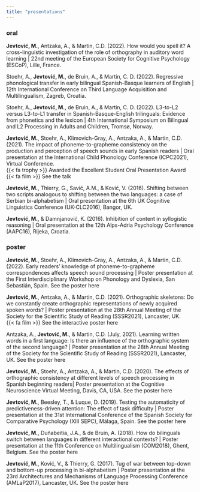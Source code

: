 ```yaml
---
title: "presentations"
---
```


### oral

**Jevtović, M.**, Antzaka, A., & Martin, C.D. (2022). How would you spell it? A cross-linguistic investigation of the role of orthography in auditory word learning \| 22nd meeting of the European Society for Cognitive Psychology (ESCoP), Lille, France.

Stoehr, A., **Jevtović, M.**, de Bruin, A., & Martin, C. D. (2022). Regressive phonological transfer in early bilingual Spanish-Basque learners of English \| 12th International Conference on Third Language Acquisition and Multilingualism, Zagreb, Croatia.

Stoehr, A., **Jevtović, M.**, de Bruin, A., & Martin, C. D. (2022). L3-to-L2 versus L3-to-L1 transfer in Spanish-Basque-English trilinguals: Evidence from phonetics and the lexicon \| 4th International Symposium on Bilingual and L2 Processing in Adults and Children, Tromsø, Norway.

**Jevtović, M.**, Stoehr, A., Klimovich-Gray, A., Antzaka, A., & Martin, C.D. (2021). The impact of phoneme-to-grapheme consistency on the production and perception of speech sounds in early Spanish readers \| Oral presentation at the International Child Phonology Conference (ICPC2021), Virtual Conference.<br> {{< fa trophy >}} Awarded the Excellent Student Oral Presentation Award <br> {{< fa film >}} <a href="https://www.youtube.com/watch?v=dtlez9Tm8Zo&t=1s" style="text-decoration:none;">See the talk</a>

**Jevtović, M.**, Thierry, G., Savić, A.M., & Ković, V. (2016). Shifting between two scripts analogous to shifting between the two languages: a case of Serbian bi-alphabetism \| Oral presentation at the 6th UK Cognitive Linguistics Conference (UK-CLC2016), Bangor, UK.

**Jevtović, M.**, & Damnjanović, K. (2016). Inhibition of content in syllogistic reasoning \| Oral presentation at the 12th Alps-Adria Psychology Conference (AAPC16), Rijeka, Croatia.

### poster

**Jevtović, M.**, Stoehr, A., Klimovich-Gray, A., Antzaka, A., & Martin, C.D. (2022). Early readers' knowledge of phoneme-to-grapheme correspondences affects speech sound processing \| Poster presentation at the First Interdisciplinary Workshop on Phonology and Dyslexia, San Sebastián, Spain. <a href="files/Jevtovic_Phonology+Dyslexia-OCP_2022.pdf" style="text-decoration:none;">See the poster here</a>

**Jevtović, M.**, Antzaka, A., & Martin, C.D. (2021). Orthographic skeletons: Do we constantly create orthographic representations of newly acquired spoken words? \| Poster presentation at the 28th Annual Meeting of the Society for the Scientific Study of Reading (SSSR2021), Lancaster, UK. <br> {{< fa film >}} <a href="https://www.youtube.com/watch?v=du6mOR7TQGo&t=1s" style="text-decoration:none;">See the interactive poster here</a>

Antzaka, A., **Jevtović, M.**, & Martin, C.D. (July, 2021). Learning written words in a first language: Is there an influence of the orthographic system of the second language? \| Poster presentation at the 28th Annual Meeting of the Society for the Scientific Study of Reading (SSSR2021), Lancaster, UK. <a href="files/Jevtovic_Phonology+Dyslexia-OCP_2022.pdf" style="text-decoration:none;">See the poster here</a>

**Jevtović, M.**, Stoehr, A., Antzaka, A., & Martin, C.D. (2020). The effects of orthographic consistency at different levels of speech processing in Spanish beginning readers\| Poster presentation at the Cognitive Neuroscience Virtual Meeting, Davis, CA, USA. <a href="files/CNS_Jevtovic.pdf" style="text-decoration:none;">See the poster here</a>

**Jevtović, M.**, Beesley, T., & Luque, D. (2019). Testing the automaticity of predictiveness-driven attention: The effect of task difficulty \| Poster presentation at the 31st International Conference of the Spanish Society for Comparative Psychology (XIII SEPC), Málaga, Spain. <a href="files/SEPC2019_Jevtovic.pdf" style="text-decoration:none;">See the poster here</a>

**Jevtović, M.**, Duñabeitia, J.A., & de Bruin, A. (2018). How do bilinguals switch between languages in different interactional contexts? \| Poster presentation at the 11th Conference on Multilingualism (COM2018), Ghent, Belgium. <a href="files/COM18poster_Jevtovic.pdf" style="text-decoration:none;">See the poster here</a>

**Jevtović, M.**, Ković, V., & Thierry, G. (2017). Tug of war between top-down and bottom-up processing in bi-alphabetism \| Poster presentation at the 23rd Architectures and Mechanisms of Language Processing Conference (AMLaP2017), Lancaster, UK. <a href="files/AMLaP2017.pdf" style="text-decoration:none;">See the poster here</a>
